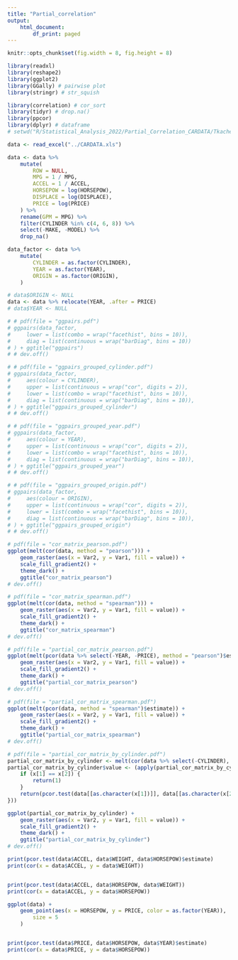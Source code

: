 ```yaml
---
title: "Partial_correlation"
output:
    html_document:
        df_print: paged
---
```




```r
knitr::opts_chunk$set(fig.width = 8, fig.height = 8)

library(readxl)
library(reshape2)
library(ggplot2)
library(GGally) # pairwise plot
library(stringr) # str_squish

library(correlation) # cor_sort
library(tidyr) # drop.na()
library(ppcor)
library(dplyr) # dataframe
# setwd("R/Statistical_Analysis_2022/Partial_Correlation_CARDATA/Tkachenko")
```








```r
data <- read_excel("../CARDATA.xls")
```


```r
data <- data %>%
    mutate(
        ROW = NULL,
        MPG = 1 / MPG,
        ACCEL = 1 / ACCEL,
        HORSEPOW = log(HORSEPOW),
        DISPLACE = log(DISPLACE),
        PRICE = log(PRICE)
    ) %>%
    rename(GPM = MPG) %>%
    filter(CYLINDER %in% c(4, 6, 8)) %>%
    select(-MAKE, -MODEL) %>%
    drop_na()

data_factor <- data %>%
    mutate(
        CYLINDER = as.factor(CYLINDER),
        YEAR = as.factor(YEAR),
        ORIGIN = as.factor(ORIGIN),
    )

# data$ORIGIN <- NULL
data <- data %>% relocate(YEAR, .after = PRICE)
# data$YEAR <- NULL
```


```r

# # pdf(file = "ggpairs.pdf")
# ggpairs(data_factor,
#     lower = list(combo = wrap("facethist", bins = 10)),
#     diag = list(continuous = wrap("barDiag", bins = 10))
# ) + ggtitle("ggpairs")
# # dev.off()
```


```r
# # pdf(file = "ggpairs_grouped_cylinder.pdf")
# ggpairs(data_factor,
#     aes(colour = CYLINDER),
#     upper = list(continuous = wrap("cor", digits = 2)),
#     lower = list(combo = wrap("facethist", bins = 10)),
#     diag = list(continuous = wrap("barDiag", bins = 10)),
# ) + ggtitle("ggpairs_grouped_cylinder")
# # dev.off()
```

```r
# # pdf(file = "ggpairs_grouped_year.pdf")
# ggpairs(data_factor,
#     aes(colour = YEAR),
#     upper = list(continuous = wrap("cor", digits = 2)),
#     lower = list(combo = wrap("facethist", bins = 10)),
#     diag = list(continuous = wrap("barDiag", bins = 10)),
# ) + ggtitle("ggpairs_grouped_year")
# # dev.off()
```

```r
# # pdf(file = "ggpairs_grouped_origin.pdf")
# ggpairs(data_factor,
#     aes(colour = ORIGIN),
#     upper = list(continuous = wrap("cor", digits = 2)),
#     lower = list(combo = wrap("facethist", bins = 10)),
#     diag = list(continuous = wrap("barDiag", bins = 10)),
# ) + ggtitle("ggpairs_grouped_origin")
# # dev.off()
```


```r
# pdf(file = "cor_matrix_pearson.pdf")
ggplot(melt(cor(data, method = "pearson"))) +
    geom_raster(aes(x = Var2, y = Var1, fill = value)) +
    scale_fill_gradient2() +
    theme_dark() +
    ggtitle("cor_matrix_pearson")
# dev.off()
```

```r
# pdf(file = "cor_matrix_spearman.pdf")
ggplot(melt(cor(data, method = "spearman"))) +
    geom_raster(aes(x = Var2, y = Var1, fill = value)) +
    scale_fill_gradient2() +
    theme_dark() +
    ggtitle("cor_matrix_spearman")
# dev.off()
```

```r
# pdf(file = "partial_cor_matrix_pearson.pdf")
ggplot(melt(pcor(data %>% select(-YEAR, -PRICE), method = "pearson")$estimate)) +
    geom_raster(aes(x = Var2, y = Var1, fill = value)) +
    scale_fill_gradient2() +
    theme_dark() +
    ggtitle("partial_cor_matrix_pearson")
# dev.off()
```

```r
# pdf(file = "partial_cor_matrix_spearman.pdf")
ggplot(melt(pcor(data, method = "spearman")$estimate)) +
    geom_raster(aes(x = Var2, y = Var1, fill = value)) +
    scale_fill_gradient2() +
    theme_dark() +
    ggtitle("partial_cor_matrix_spearman")
# dev.off()
```

```r
# pdf(file = "partial_cor_matrix_by_cylinder.pdf")
partial_cor_matrix_by_cylinder <- melt(cor(data %>% select(-CYLINDER), method = "pearson"))[, 1:2]
partial_cor_matrix_by_cylinder$value <- (apply(partial_cor_matrix_by_cylinder, 1, function(x) {
    if (x[1] == x[2]) {
        return(1)
    }
    return(pcor.test(data[[as.character(x[1])]], data[[as.character(x[2])]], data$CYLINDER)$estimate)
}))

ggplot(partial_cor_matrix_by_cylinder) +
    geom_raster(aes(x = Var2, y = Var1, fill = value)) +
    scale_fill_gradient2() +
    theme_dark() +
    ggtitle("partial_cor_matrix_by_cylinder")
# dev.off()
```

```r


print(pcor.test(data$ACCEL, data$WEIGHT, data$HORSEPOW)$estimate)
print(cor(x = data$ACCEL, y = data$WEIGHT))


print(pcor.test(data$ACCEL, data$HORSEPOW, data$WEIGHT))
print(cor(x = data$ACCEL, y = data$HORSEPOW))
```


```r
ggplot(data) +
    geom_point(aes(x = HORSEPOW, y = PRICE, color = as.factor(YEAR)),
        size = 5
    )


print(pcor.test(data$PRICE, data$HORSEPOW, data$YEAR)$estimate)
print(cor(x = data$PRICE, y = data$HORSEPOW))
```